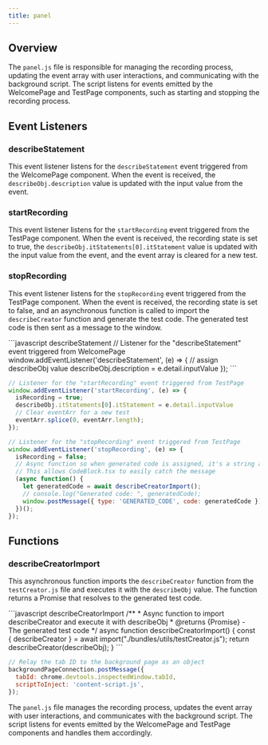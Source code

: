 ```yaml
---
title: panel
---
```


## Overview
The `panel.js` file is responsible for managing the recording process, updating the event array with user interactions, and communicating with the background script. The script listens for events emitted by the WelcomePage and TestPage components, such as starting and stopping the recording process.

## Event Listeners

### describeStatement
This event listener listens for the `describeStatement` event triggered from the WelcomePage component. When the event is received, the `describeObj.description` value is updated with the input value from the event.

### startRecording
This event listener listens for the `startRecording` event triggered from the TestPage component. When the event is received, the recording state is set to true, the `describeObj.itStatements[0].itStatement` value is updated with the input value from the event, and the event array is cleared for a new test.

### stopRecording
This event listener listens for the `stopRecording` event triggered from the TestPage component. When the event is received, the recording state is set to false, and an asynchronous function is called to import the `describeCreator` function and generate the test code. The generated test code is then sent as a message to the window.

<CodeGroup>
  ```javascript describeStatement
  // Listener for the "describeStatement" event triggered from WelcomePage
  window.addEventListener('describeStatement', (e) => {
    // assign describeObj value 
    describeObj.description = e.detail.inputValue
  });
  ```

  ```javascript startRecording
  // Listener for the "startRecording" event triggered from TestPage
  window.addEventListener('startRecording', (e) => {
    isRecording = true;
    describeObj.itStatements[0].itStatement = e.detail.inputValue
    // Clear eventArr for a new test
    eventArr.splice(0, eventArr.length);
  });
  ```

  ```javascript stopRecording
  // Listener for the "stopRecording" event triggered from TestPage
  window.addEventListener('stopRecording', (e) => {
    isRecording = false;
    // Async function so when generated code is assigned, it's a string and not a promise
    // This allows CodeBlock.tsx to easily catch the message
    (async function() {
      let generatedCode = await describeCreatorImport();
      // console.log("Generated code: ", generatedCode);
      window.postMessage({ type: 'GENERATED_CODE', code: generatedCode })
    })();
  });
  ```
</CodeGroup>


## Functions

### describeCreatorImport
This asynchronous function imports the `describeCreator` function from the `testCreator.js` file and executes it with the `describeObj` value. The function returns a Promise that resolves to the generated test code.

<CodeGroup>
  ```javascript describeCreatorImport
  /**
  * Async function to import describeCreator and execute it with describeObj
  * @returns {Promise<string>} - The generated test code
  */
  async function describeCreatorImport() {
    const { describeCreator } = await import("./bundles/utils/testCreator.js");
    return describeCreator(describeObj);
  }
  ```

  ```javascript backgroundPaeConnection
  // Relay the tab ID to the background page as an object
  backgroundPageConnection.postMessage({
    tabId: chrome.devtools.inspectedWindow.tabId,
    scriptToInject: 'content-script.js',
  });
  ```
</CodeGroup>

The `panel.js` file manages the recording process, updates the event array with user interactions, and communicates with the background script. The script listens for events emitted by the WelcomePage and TestPage components and handles them accordingly.